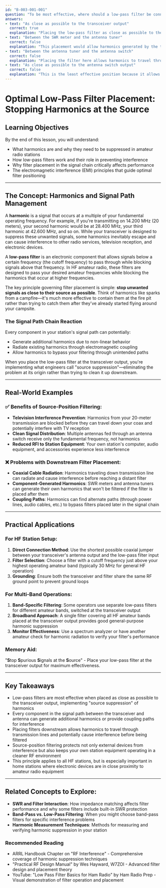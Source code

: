 ```yaml
---
id: "B-003-001-001"
question: "To be most effective, where should a low-pass filter be connected in an HF station without an external power amplifier?"
answers:
- text: "As close as possible to the transceiver output"
  correct: true
  explanation: "Placing the low-pass filter as close as possible to the transceiver output ensures maximum effectiveness because it prevents harmonics from being generated downstream in the transmission line and station components. The filter intercepts unwanted frequencies at their source, before they can cause interference or be radiated by the antenna system. This positioning also prevents the filter from being bypassed by any stray coupling or RFI paths that might exist later in the signal chain."
- text: "Between the SWR meter and the antenna tuner"
  correct: false
  explanation: "This placement would allow harmonics generated by the transceiver to travel through the coaxial cable and potentially the SWR meter before being filtered. Some harmonics might already have caused interference or been radiated by the time they reach this point in the signal path. Additionally, any non-linearities in the SWR meter could generate additional harmonics that wouldn't be filtered."
- text: "Between the antenna tuner and the antenna switch"
  correct: false
  explanation: "Placing the filter here allows harmonics to travel through most of the station equipment including the SWR meter and antenna tuner. Both of these components can generate additional harmonics due to non-linear behavior, especially the antenna tuner with its variable inductors and capacitors. The filter would miss harmonics generated by upstream components and wouldn't provide optimal harmonic suppression."
- text: "As close as possible to the antenna switch output"
  correct: false
  explanation: "This is the least effective position because it allows harmonics to travel through the entire station signal path before being filtered. By this point, harmonics may have already caused interference to nearby electronic devices through radiation from the transmission line or coupling through the station wiring. Additionally, any harmonics generated by components between the transceiver and this point would not be filtered at all."
---
```


# Optimal Low-Pass Filter Placement: Stopping Harmonics at the Source

## Learning Objectives
By the end of this lesson, you will understand:
- What harmonics are and why they need to be suppressed in amateur radio stations
- How low-pass filters work and their role in preventing interference
- Why filter placement in the signal chain critically affects performance
- The electromagnetic interference (EMI) principles that guide optimal filter positioning

---

## The Concept: Harmonics and Signal Path Management

A **harmonic** is a signal that occurs at a multiple of your fundamental operating frequency. For example, if you're transmitting on 14.200 MHz (20 meters), your second harmonic would be at 28.400 MHz, your third harmonic at 42.600 MHz, and so on. While your transceiver is designed to suppress these unwanted signals, some harmonics inevitably escape and can cause interference to other radio services, television reception, and electronic devices.

A **low-pass filter** is an electronic component that allows signals below a certain frequency (the cutoff frequency) to pass through while blocking signals above that frequency. In HF amateur radio, these filters are designed to pass your desired amateur frequencies while blocking the harmonics that occur at higher frequencies.

The key principle governing filter placement is simple: **stop unwanted signals as close to their source as possible**. Think of harmonics like sparks from a campfire—it's much more effective to contain them at the fire pit rather than trying to catch them after they've already started flying around your campsite.

### The Signal Path Chain Reaction

Every component in your station's signal path can potentially:
- Generate additional harmonics due to non-linear behavior
- Radiate existing harmonics through electromagnetic coupling
- Allow harmonics to bypass your filtering through unintended paths

When you place the low-pass filter at the transceiver output, you're implementing what engineers call "source suppression"—eliminating the problem at its origin rather than trying to clean it up downstream.

---

## Real-World Examples

### ✅ Benefits of Source-Position Filtering:
- **Television Interference Prevention**: Harmonics from your 20-meter transmission are blocked before they can travel down your coax and potentially interfere with TV reception
- **Clean Signal Distribution**: Multiple antennas fed through an antenna switch receive only the fundamental frequency, not harmonics
- **Reduced RFI to Station Equipment**: Your own station's computer, audio equipment, and accessories experience less interference

### ❌ Problems with Downstream Filter Placement:
- **Coaxial Cable Radiation**: Harmonics traveling down transmission line can radiate and cause interference before reaching a distant filter
- **Component-Generated Harmonics**: SWR meters and antenna tuners can generate their own harmonics that won't be filtered if the filter is placed after them
- **Coupling Paths**: Harmonics can find alternate paths (through power lines, audio cables, etc.) to bypass filters placed later in the signal chain

---

## Practical Applications

### For HF Station Setup:
1. **Direct Connection Method**: Use the shortest possible coaxial jumper between your transceiver's antenna output and the low-pass filter input
2. **Filter Selection**: Choose a filter with a cutoff frequency just above your highest operating amateur band (typically 30 MHz for general HF operation)
3. **Grounding**: Ensure both the transceiver and filter share the same RF ground point to prevent ground loops

### For Multi-Band Operations:
1. **Band-Specific Filtering**: Some operators use separate low-pass filters for different amateur bands, switched at the transceiver output
2. **Broadband Approach**: A single filter covering all HF amateur bands placed at the transceiver output provides good general-purpose harmonic suppression
3. **Monitor Effectiveness**: Use a spectrum analyzer or have another amateur check for harmonic radiation to verify your filter's performance

### Memory Aid:
"**S**top **S**purious **S**ignals at the **S**ource" - Place your low-pass filter at the transceiver output for maximum effectiveness.

---

## Key Takeaways

- Low-pass filters are most effective when placed as close as possible to the transceiver output, implementing "source suppression" of harmonics
- Every component in the signal path between the transceiver and antenna can generate additional harmonics or provide coupling paths for interference
- Placing filters downstream allows harmonics to travel through transmission lines and potentially cause interference before being filtered
- Source-position filtering protects not only external devices from interference but also keeps your own station equipment operating in a cleaner RF environment
- This principle applies to all HF stations, but is especially important in home stations where electronic devices are in close proximity to amateur radio equipment

---

## Related Concepts to Explore:
- **SWR and Filter Interaction**: How impedance matching affects filter performance and why some filters include built-in SWR protection
- **Band-Pass vs. Low-Pass Filtering**: When you might choose band-pass filters for specific interference problems
- **Harmonic Measurement Techniques**: Methods for measuring and verifying harmonic suppression in your station

### Recommended Reading
- ARRL Handbook Chapter on "RF Interference" - Comprehensive coverage of harmonic suppression techniques
- "Practical RF Design Manual" by Wes Hayward, W7ZOI - Advanced filter design and placement theory
- YouTube: "Low Pass Filter Basics for Ham Radio" by Ham Radio Prep - Visual demonstration of filter operation and placement